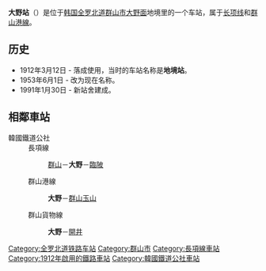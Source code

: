 {{朝鮮半島車站資訊
| 公司色 = #0066b3
| 文字色 = 
| 站名 = 大野站<br />{{lang|en|Daeya}}
| 圖片 = Korail Daeya Station.jpg
| pxl = 
| 圖片說明 = 
| 前一站1 = [[群山站|群山]]
| 前一站距離1 = 8.3
| 後一站距離1 = 5.3
| 後一站1 = [[临陂站|临陂]]
| 所屬路線1 = [[长项线|长项线]]
| 距離1 = 141.3
| 起點站1 = [[天安站|天安]]
| 前一站2 = 
| 前一站距離2 = 
| 後一站距離2 = 4.5
| 後一站2 = [[开井站|开井]]
| 所屬路線2 = [[群山货物线|群山货物线]]
| 距離2 = 0.0
| 起點站2 = 大野
| 諺文 = 대야역
| 朝鮮漢字 = 大野驛
| 文觀部式 = Daeya-yeok
| 馬-賴式 = 
| 副站名 = 
| 車站編號 = 
| 停站路線數 = 2
| 所屬公司 = [[韩国铁道公社|韩国铁道公社]]
| 所在地 = [[全罗北道|全罗北道]][[群山市|群山市]][[大野面|大野面]]地境里
| 車站構造 = 地面车站
| 月台配置 = 1面2线
| 啟用年月日 = 1912年3月12日
| 廢站年月日 = 
| 上下車人次 = 
| 統計年度 = 
| 轉車 = 
| 備註 = 
| 全寬備註 = 
}}

'''大野站'''（{{kor|諺=대야역|漢=大野驛|羅=Daeya yeok|f=y}}）是位于[[韩国|韩国]][[全罗北道|全罗北道]][[群山市|群山市]][[大野面|大野面]]地境里的一个车站，属于[[长项线|长项线]]和[[群山港線|群山港線]]。

== 历史 ==
*1912年3月12日 - 落成使用，当时的车站名称是'''地境站'''。
*1953年6月1日 - 改为现在名称。
*1991年1月30日 - 新站舍建成。

== 相鄰車站 ==
;韓國鐵道公社
:長項線
::[[群山站|群山]]－'''大野'''－[[臨陂站|臨陂]]
:群山港線
::'''大野'''－[[群山玉山信号场|群山玉山]]
:群山貨物線
::'''大野'''－[[開井站|開井]]

{{长项线}}
{{群山港线}}
{{群山货物线}}
{{无穷花号}}

[[Category:全罗北道铁路车站|Category:全罗北道铁路车站]]
[[Category:群山市|Category:群山市]]
[[Category:長項線車站|Category:長項線車站]]
[[Category:1912年啟用的鐵路車站|Category:1912年啟用的鐵路車站]]
[[Category:韓國鐵道公社車站|Category:韓國鐵道公社車站]]